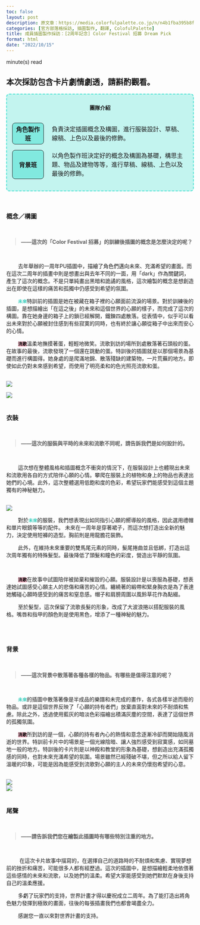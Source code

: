 ```yaml
---
toc: false
layout: post
description: 原文章：https://media.colorfulpalette.co.jp/n/n4b1fba395b8f | 此篇訪談翻譯僅作為個人練習。
categories: [官方部落格採訪, 插圖製作, 翻譯, ColofulPalette]  
title: 成員插圖製作採訪：[2周年記念] Color Festival 招募 Dream Pick
format: html
date: "2022/10/15"
---
```

<script type="module" src="main.js"></script>
<span id="reading-tag"><span id="time"></span> minute(s) read</span>

::: {.callout-warning appearance="simple"}

## 本次採訪包含卡片劇情劇透，請斟酌觀看。

:::

<div style="border:2px turquoise dashed;padding:0px 12px 0px 12px;border-radius:8px;background-color:rgba(64,224,208, 0.3) !important;" class="team-info">
<p style="text-align:center;font-weight:bold;margin-top:25px">團隊介紹</p>
<table style="border:none;border-collapse: separate;border-spacing: 2px 15px;">
<tr style="border:none;background-color:transparent;">
<th style="text-align:center;width:18%; border:1px solid;border-radius:8px;background-color:rgba(64,224,208, 0.5)">角色製作班</th>
<td style="border:none;padding-left:20px">負責決定插圖概念及構圖，進行服裝設計、草稿、線稿、上色以及最後的修飾。</td>
</tr>
<tr style="border:none;background-color:transparent;background-color:transparent;">
<th style="text-align:center;border:1px solid;border-radius:8px;background-color:rgba(64,224,208, 0.5)">背景班</th>
<td style="border:none;padding-left:20px">以角色製作班決定好的概念及構圖為基礎，構思主題、物品及建物等等，進行草稿、線稿、上色以及最後的修飾。</td>
</tr>
</table>
</div>

<br>

### 概念／構圖
<br>
<blockquote style="font-weight:bold;"> ——這次的「Color Festival 招募」的訓練後插圖的概念是怎麼決定的呢？</blockquote>
<br>

&nbsp;&nbsp;&nbsp;&nbsp;&nbsp;&nbsp;&nbsp;&nbsp;去年舉辦的一周年PU插圖中，描繪了角色們邁向未來、充滿希望的畫面。而在這次二周年的插畫中則是想畫出與去年不同的一面，用「dark」作為關鍵詞，產生了這次的概念。不是只單純畫出黑暗和詭譎的風格，這次繪製的概念是想創造出在即使在這樣的痛苦和孤獨中仍感受到希望的氛圍。 

&nbsp;&nbsp;&nbsp;&nbsp;&nbsp;&nbsp;&nbsp;&nbsp;<code><span style="color:#33CCBB;font-weight:bold;">未來</span></code>特訓前的插圖是她在被藏在箱子裡的心願面前流淚的場景。對於訓練後的插圖，是想描繪出「在這之後」的未來和這個世界的心願的樣子，而完成了這次的構圖。靠在她身邊的箱子上的鎖已經解開，鐵鍊四處散落。從表情中，似乎可以看出未來對於心願被封住感到有些寂寞的同時，也有終於讓心願從箱子中出來而安心的心情。 

&nbsp;&nbsp;&nbsp;&nbsp;&nbsp;&nbsp;&nbsp;&nbsp;<code style="background-color:#FFBBCC;"><span style="color:black;font-weight:bold;">流歌</span></code>溫柔地撫摸著蛋，輕輕地微笑。流歌到訪的場所到處散落著石頭般的蛋。在故事的最後，流歌發現了一個還在跳動的蛋。特訓後的插圖就是以那個場景為基礎而進行構圖得。她身處的是爬滿地錦、散落殘缺的建築物，一片荒蕪的地方。即使如此仍對未來感到希望，而使用了明亮柔和的色光照亮流歌和蛋。

<br>
<img src="https://assets.st-note.com/img/1665650623147-IcD2sSGz5N.png?width=2000&height=2000&fit=bounds&format=jpg&quality=85">
<br>

<img src="https://assets.st-note.com/img/1665735822611-Lo3dKL3NGa.png?width=2000&height=2000&fit=bounds&format=jpg&quality=85">
<br><br>

### 衣裝
<br>
<blockquote style="font-weight:bold;"> ——這次的服裝與平時的未來和流歌不同呢，請告訴我們是如何設計的。 </blockquote>
<br>

&nbsp;&nbsp;&nbsp;&nbsp;&nbsp;&nbsp;&nbsp;&nbsp;這次想在整體風格和插圖概念不衝突的情況下，在服裝設計上也體現出未來和流歌用各自的方式陪伴心願的心情。攀爬在服裝上的植物和身上的物品也表達出她們的心境。此外，這次整體選用低飽和度的色彩，希望玩家們能感受到這個主題獨有的神秘魅力。 

<br>
<img src="https://assets.st-note.com/img/1665650714665-uY2oRG9e3l.png?width=2000&height=2000&fit=bounds&format=jpg&quality=85">
<br>

&nbsp;&nbsp;&nbsp;&nbsp;&nbsp;&nbsp;&nbsp;&nbsp;對於<code><span style="color:#33CCBB;font-weight:bold;">未來</span></code>的服裝，我們想表現出如同指引心願的嚮導般的風格，因此選用禮帽和單片眼鏡等等的配件。 未來在一周年是穿著裙子，而這次想打造出全新的魅力，決定使用短褲的造型。胸前則是用龍膽花裝飾。

&nbsp;&nbsp;&nbsp;&nbsp;&nbsp;&nbsp;&nbsp;&nbsp;此外，在維持未來重要的雙馬尾元素的同時，髮尾捲曲並且低綁，打造出這次周年獨有的特殊髮型。最後降低了頭髮和瞳色的彩度，營造出平靜的氛圍。 

<br>

&nbsp;&nbsp;&nbsp;&nbsp;&nbsp;&nbsp;&nbsp;&nbsp;<code style="background-color:#FFBBCC;"><span style="color:black;font-weight:bold;">流歌</span></code>在故事中試圖陪伴被拋棄和摧毀的心願。服裝設計是以喪服為基礎，想表達她試圖感受心願主人的悲傷和痛苦的心情。纏繞著的緞帶和緊身胸衣是為了表達她觸碰心願時感受到的痛苦和窒息感。帽子和肩膀周圍以風鈴草花作為點綴。 

&nbsp;&nbsp;&nbsp;&nbsp;&nbsp;&nbsp;&nbsp;&nbsp;至於髮型，這次保留了流歌長髮的形象，改成了大波浪捲以搭配服裝的風格。嘴唇和指甲的顏色則是使用黑色，增添了一種神秘的魅力。 

<br><br>

### 背景
<br>
<blockquote style="font-weight:bold;"> ——這次背景中散落著各種各樣的物品。有哪些是值得注意的呢？  </blockquote>
<br>

&nbsp;&nbsp;&nbsp;&nbsp;&nbsp;&nbsp;&nbsp;&nbsp;<code><span style="color:#33CCBB;font-weight:bold;">未來</span></code>的插圖中散落著像是半成品的樂譜和未完成的畫作，各式各樣半途而廢的物品。或許是這個世界反映了「心願的持有者們」放棄直面對未來的不耐煩和焦慮。除此之外，透過使用藍灰的暗淡色彩描繪出積滿灰塵的空間，表達了這個世界的孤獨氛圍。

&nbsp;&nbsp;&nbsp;&nbsp;&nbsp;&nbsp;&nbsp;&nbsp;<code style="background-color:#FFBBCC;"><span style="color:black;font-weight:bold;">流歌</span></code>所到訪的是一個，心願的持有者內心的熱情和意念逐漸冷卻而開始隨風消逝的世界。特訓前卡片中的場景是一個光線陰暗、讓人強烈感受到寂寞感，如同墓地一般的地方。特訓後的卡片則是以神殿和教堂的形象為基礎，想創造出充滿孤獨感的同時，也對未來充滿希望的氛圍。場景雖然已經殘破不堪，但之所以給人留下溫暖的印象，可能是因為能感受到流歌對心願的主人的未來仍懷抱希望的心意。

<br>
<img src="https://assets.st-note.com/img/1665650978510-QK0bO9x05R.png?width=2000&height=2000&fit=bounds&format=jpg&quality=85">
<br>
<img src="https://assets.st-note.com/img/1665735858127-j7LhuiF4pK.png?width=2000&height=2000&fit=bounds&format=jpg&quality=85">
<br><br>

### 尾聲

<br>
<blockquote style="font-weight:bold;"> ——請告訴我們您在繪製此插圖時有哪些特別注重的地方。 </blockquote>
<br>

&nbsp;&nbsp;&nbsp;&nbsp;&nbsp;&nbsp;&nbsp;&nbsp; 在這次卡片故事中描寫的，在選擇自己的道路時的不耐煩和焦慮、實現夢想前的挫折和痛苦，可能很多人都有經歷過。這次的插圖中，是想描繪輕柔地依偎著這些感情的未來和流歌，以及她們的溫柔。希望大家能感受到她們默默在身後支持自己的溫柔應援。 

&nbsp;&nbsp;&nbsp;&nbsp;&nbsp;&nbsp;&nbsp;&nbsp;多虧了玩家們的支持，世界計畫才得以慶祝成立二周年。為了能打造出將角色魅力發揮到極致的畫面，往後的每張插畫我們也都會竭盡全力。 

&nbsp;&nbsp;&nbsp;&nbsp;&nbsp;&nbsp;&nbsp;&nbsp;感謝您一直以來對世界計畫的支持。